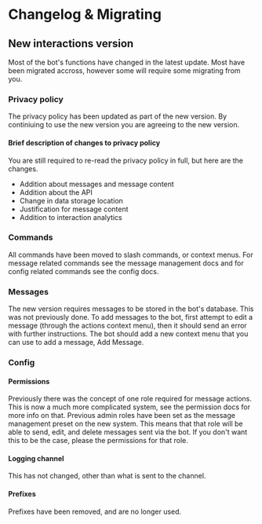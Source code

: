 
# Changelog & Migrating

## New interactions version

Most of the bot's functions have changed in the latest update. Most have been migrated accross, however some will require some migrating from you.

### Privacy policy

The privacy policy has been updated as part of the new version.
By continiuing to use the new version you are agreeing to the new version.

#### Brief description of changes to privacy policy

You are still required to re-read the privacy policy in full, but here are the changes.

- Addition about messages and message content
- Addition about the API
- Change in data storage location
- Justification for message content
- Addition to interaction analytics

### Commands

All commands have been moved to slash commands, or context menus.
For message related commands see <InternalAnchor href="docs/message-management">the message management docs</InternalAnchor> and for config related commands see <InternalAnchor href="docs/config">the config docs</InternalAnchor>.

### Messages

The new version requires messages to be stored in the bot's database.
This was not previously done.
To add messages to the bot, first attempt to edit a message (through the actions context menu), then it should send an error with further instructions.
The bot should add a new context menu that you can use to add a message, <InlineCode>Add Message</InlineCode>.

### Config

#### Permissions

Previously there was the concept of one role required for message actions.
This is now a much more complicated system, see <InternalAnchor href="/docs/permissions">the permission docs</InternalAnchor> for more info on that.
Previous admin roles have been set as the message management preset on the new system.
This means that that role will be able to send, edit, and delete messages sent via the bot.
If you don't want this to be the case, please the permissions for that role.

#### Logging channel

This has not changed, other than what is sent to the channel.

#### Prefixes

Prefixes have been removed, and are no longer used.
